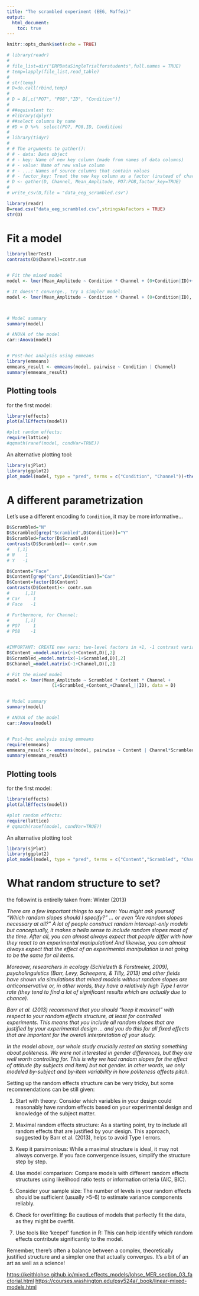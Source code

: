 ```yaml
---
title: "The scrambled experiment (EEG, Maffei)"
output: 
  html_document: 
    toc: true
---
```



```r
knitr::opts_chunk$set(echo = TRUE)
```


```r
# library(readr)
# 
# file_list=dir("ERPDataSingleTrialforstudents",full.names = TRUE)
# temp=lapply(file_list,read_table)
# 
# str(temp)
# D=do.call(rbind,temp)
# 
# D = D[,c("PO7", "PO8","ID", "Condition")]
# 
# ##equivalent to:
# #library(dplyr)
# ##select columns by name
# #D = D %>%  select(PO7, PO8,ID, Condition)
# 
# library(tidyr)
# 
# # The arguments to gather():
# # - data: Data object
# # - key: Name of new key column (made from names of data columns)
# # - value: Name of new value column
# # - ...: Names of source columns that contain values
# # - factor_key: Treat the new key column as a factor (instead of character vector)
# D <- gather(D, Channel, Mean_Amplitude, PO7:PO8,factor_key=TRUE)
# 
# write_csv(D,file = "data_eeg_scrambled.csv")

library(readr)
D=read.csv("data_eeg_scrambled.csv",stringsAsFactors = TRUE)
str(D)

```



# Fit a model
```r
library(lmerTest)
contrasts(D$Channel)=contr.sum


# Fit the mixed model
model <- lmer(Mean_Amplitude ~ Condition * Channel + (0+Condition|ID)+(0+Channel|ID), data = D)

# It doesn't converge., try a simpler model:
model <- lmer(Mean_Amplitude ~ Condition * Channel + (0+Condition|ID), data = D)



# Model summary
summary(model)

# ANOVA of the model
car::Anova(model)


# Post-hoc analysis using emmeans
library(emmeans)
emmeans_result <- emmeans(model, pairwise ~ Condition | Channel)
summary(emmeans_result)

```


## Plotting tools

for the first model:
```r
library(effects)
plot(allEffects(model))

#plot random effects:
require(lattice)
#qqmath(ranef(model, condVar=TRUE))
```

An alternative plotting tool:

```r
library(sjPlot)
library(ggplot2)
plot_model(model, type = "pred", terms = c("Condition", "Channel"))+theme_bw()
```

# A different parametrization

Let's use a different encoding fo `Condition`, it may be more informative...


```r
D$Scrambled="N"
D$Scrambled[grep("Scrambled",D$Condition)]="Y"
D$Scrambled=factor(D$Scrambled)
contrasts(D$Scrambled)<- contr.sum
#   [,1]
# N    1
# Y   -1

D$Content="Face"
D$Content[grep("Cars",D$Condition)]="Car"
D$Content=factor(D$Content)
contrasts(D$Content)<- contr.sum
#      [,1]
# Car     1
# Face   -1

# Furthermore, for Channel:
#      [,1]
# PO7     1
# PO8    -1


#IMPORTANT: CREATE new vars: two-level factors in +1, -1 contrast variables:
D$Content_=model.matrix(~1+Content,D)[,2]
D$Scrambled_=model.matrix(~1+Scrambled,D)[,2]
D$Channel_=model.matrix(~1+Channel,D)[,2]

# Fit the mixed model
model <- lmer(Mean_Amplitude ~ Scrambled * Content * Channel +
                 (1+Scrambled_+Content_+Channel_||ID), data = D)


# Model summary
summary(model)

# ANOVA of the model
car::Anova(model)


# Post-hoc analysis using emmeans
require(emmeans)
emmeans_result <- emmeans(model, pairwise ~ Content | Channel*Scrambled)
summary(emmeans_result)


```


## Plotting tools

for the first model:
```r
library(effects)
plot(allEffects(model))

#plot random effects:
require(lattice)
# qqmath(ranef(model, condVar=TRUE))
```

An alternative plotting tool:

```r
library(sjPlot)
library(ggplot2)
plot_model(model, type = "pred", terms = c("Content","Scrambled", "Channel"))+theme_bw()
```


# What random structure to set?

the followint is entirelly taken from: Winter (2013)

*There are a few important things to say here: You might ask yourself “Which random slopes should I specify?” … or even “Are random slopes necessary at all?” A lot of people construct random intercept-only models but conceptually, it makes a hella sense to include random slopes most of the time. After all, you can almost always expect that people differ with how they react to an experimental manipulation! And likewise, you can almost always expect that the effect of an experimental manipulation is not going to be the same for all items.*

*Moreover, researchers in ecology (Schielzeth & Forstmeier, 2009), psycholinguistics (Barr, Levy, Scheepers, & Tilly, 2013) and other fields have shown via simulations that mixed models without random slopes are anticonservative or, in other words, they have a relatively high Type I error rate (they tend to find a lot of significant results which are actually due to chance).*

*Barr et al. (2013) recommend that you should “keep it maximal” with respect to your random effects structure, at least for controlled experiments. This means that you include all random slopes that are justified by your experimental design … and you do this for all fixed effects that are important for the overall interpretation of your study.*

*In the model above, our whole study crucially rested on stating something about politeness. We were not interested in gender differences, but they are well worth controlling for. This is why we had random slopes for the effect of attitude (by subjects and item) but not gender. In other words, we only modeled by-subject and by-item variability in how politeness affects pitch.* 



Setting up the random effects structure can be very tricky, but some recommendations can be still given:

1. Start with theory: Consider which variables in your design could reasonably have random effects based on your experimental design and knowledge of the subject matter.   

2. Maximal random effects structure: As a starting point, try to include all random effects that are justified by your design. This approach, suggested by Barr et al. (2013), helps to avoid Type I errors.  

3. Keep it parsimonious: While a maximal structure is ideal, it may not always converge. If you face convergence issues, simplify the structure step by step.  

4. Use model comparison: Compare models with different random effects structures using likelihood ratio tests or information criteria (AIC, BIC).  

5. Consider your sample size: The number of levels in your random effects should be sufficient (usually >5-6) to estimate variance components reliably.  

6. Check for overfitting: Be cautious of models that perfectly fit the data, as they might be overfit.  

7. Use tools like 'keepef' function in R: This can help identify which random effects contribute significantly to the model.

Remember, there's often a balance between a complex, theoretically justified structure and a simpler one that actually converges. It's a bit of an art as well as a science!


<https://keithlohse.github.io/mixed_effects_models/lohse_MER_section_03_factorial.html>
<https://courses.washington.edu/psy524a/_book/linear-mixed-models.html>

